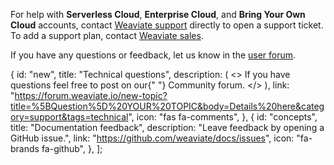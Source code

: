 For help with **Serverless Cloud**, **Enterprise Cloud**, and **Bring Your Own Cloud** accounts, contact [Weaviate support](mailto:support@weaviate.io) directly to open a support ticket. To add a support plan, contact [Weaviate sales](https://weaviate.io/pricing#contact-sales).

If you have any questions or feedback, let us know in the [user forum](https://forum.weaviate.io/).


  {
    id: "new",
    title: "Technical questions",
    description: (
      <>
        If you have questions feel free to post on our{" "}
        <span className={styles.highlight}>Community forum</span>.
      </>
    ),
    link: "https://forum.weaviate.io/new-topic?title=%5BQuestion%5D%20YOUR%20TOPIC&body=Details%20here&category=support&tags=technical",
    icon: "fas fa-comments",
  },
  {
    id: "concepts",
    title: "Documentation feedback",
    description: "Leave feedback by opening a GitHub issue.",
    link: "https://github.com/weaviate/docs/issues",
    icon: "fa-brands fa-github",
  },
];

<CardsSection items={feedbackCardsData} className={styles.smallCards} />

